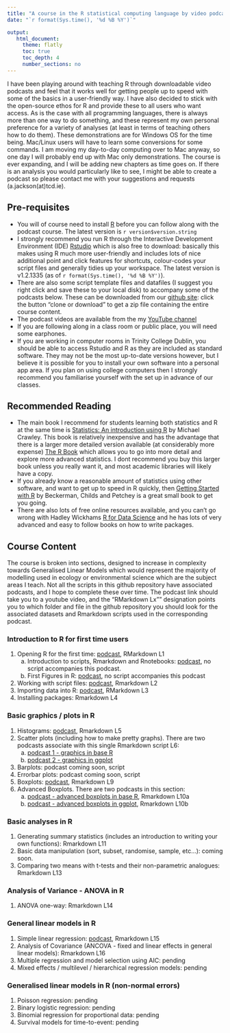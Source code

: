 ```yaml
---
title: "A course in the R statistical computing language by video podcast"
date: "`r format(Sys.time(), '%d %B %Y')`"

output:
   html_document:
     theme: flatly
     toc: true
     toc_depth: 4
     number_sections: no
---
```



I have been playing around with teaching R through downloadable video podcasts and feel that it works well for getting people up to speed with some of the basics in a user-friendly way. I have also decided to stick with the open-source ethos for R and provide these to all users who want access. As is the case with all programming languages, there is always more than one way to do something, and these represent my own personal preference for a variety of analyses (at least in terms of teaching others how to do them). These demonstrations are for Windows OS for the time being. Mac/Linux users will have to learn some conversions for some commands. I am moving my day-to-day computing over to Mac anyway, so one day I will probably end up with Mac only demonstrations. The course is ever expanding, and I will be adding new chapters as time goes on. If there is an analysis you would particularly like to see, I might be able to create a podcast so please contact me with your suggestions and requests (a.jackson(at)tcd.ie).


## Pre-requisites

- You will of course need to install [R](https://cran.r-project.org/) before you can follow along with the podcast course. The latest version is `r version$version.string`
- I strongly recommend you run R through the Interactive Development Environment (IDE) [Rstudio](https://www.rstudio.com) which is also free to download: basically this makes using R much more user-friendly and includes lots of nice additional point and click features for shortcuts, colour-codes your script files and generally tidies up your workspace. The latest version is v1.2.1335 (as of `r format(Sys.time(), '%d %B %Y')`).
- There are also some script template files and datafiles (I suggest you right click and save these to your local disk) to accompany some of the podcasts below. These can be downloaded from our [github site](https://github.com/adzidic/R_lectures): click the button "clone or download" to get a zip file containing the entire course content. 
- The podcast videos are available from the my [YouTube channel ](https://www.youtube.com/playlist?list=PLXXzyqr0tEhPRNDuEQ6wcvMcpAkGRjVqs)
- If you are following along in a class room or public place, you will need some earphones.
- If you are working in computer rooms in Trinity College Dublin, you should be able to access Rstudio and R as they are included as standard software. They may not be the most up-to-date versions however, but I believe it is possible for you to install your own software into a personal app area. If you plan on using college computers then I strongly recommend you familiarise yourself with the set up in advance of our classes.

## Recommended Reading

- The main book I recommend for students learning both statistics and R at the same time is [Statistics: An introduction using R](https://www.wiley.com/en-ie/Statistics%3A+An+Introduction+Using+R%2C+2nd+Edition-p-9781118941102) by Michael Crawley. This book is relatively inexpensive and has the advantage that there is a larger more detailed version available (at considerably more expense) [The R Book](https://www.wiley.com/en-ie/The+R+Book%2C+2nd+Edition-p-9781118448960) which allows you to go into more detail and explore more advanced statistics. I dont recommend you buy this larger book unless you really want it, and most academic libraries will likely have a copy.
- If you already know a reasonable amount of statistics using other software, and want to get up to speed in R quickly, then [Getting Started with R](https://global.oup.com/academic/product/getting-started-with-r-9780198787846?cc=ie&lang=en&) by Beckerman, Childs and Petchey is a great small book to get you going.
- There are also lots of free online resources available, and you can't go wrong with Hadley Wickhams [R for Data Science](http://r4ds.had.co.nz) and he has lots of very advanced and easy to follow books on how to write packages. 


## Course Content

The course is broken into sections, designed to increase in complexity towards Generalised Linear Models which would represent the majority of modelling used in ecology or environmental science which are the subject areas I teach. Not all the scripts in this github repository have associated podcasts, and I hope to complete these over time. The podcast link should take you to a youtube video, and the "RMarkdown Lx"" designation points you to which folder and file in the github repository you should look for the associated datasets and Rmarkdown scripts used in the corresponding podcast.

### Introduction to R for first time users

  1. Opening R for the first time: [podcast](https://youtu.be/GvhbhYvwxvA), RMarkdown L1
      a. Introduction to scripts, Rmarkdown and Rnotebooks: [podcast](https://youtu.be/ddgNEeD0TQ8), no script accompanies this podcast.
      b. First Figures in R: [podcast](https://youtu.be/3PbKwf1w3Zs), no script accompanies this podcast
  2. Working with script files: [podcast](https://youtu.be/Nd8oQbL6qP0), Rmarkdown L2
  3. Importing data into R: [podcast](https://youtu.be/64MZO2OKMDs), RMarkdown L3
  4. Installing packages: Rmarkdown L4

### Basic graphics / plots in R

  1. Histograms: [podcast](https://youtu.be/iQOR5cI4ZQQ), Rmarkdown L5
  2. Scatter plots (including how to make pretty graphs). There are two podcasts associate with this single Rmarkdown script L6: 
      a. [podcast 1 - graphics in base R](https://youtu.be/QMu5riQ1rd8)
      b. [podcast 2 - graphics in ggplot](https://youtu.be/0zQiItF8X9E)
  3. Barplots: podcast coming soon, script
  4. Errorbar plots: podcast coming soon, script
  5. Boxplots: [podcast](https://youtu.be/6hw-pzGdLY8), Rmarkdown L9
  6. Advanced Boxplots. There are two podcasts in this section: 
      a. [podcast - advanced boxplots in base R](https://youtu.be/hP_eGwgnXS4), Rmarkdown L10a
      b. [podcast - advanced boxplots in ggplot](https://youtu.be/LCD7lc59yM4), Rmarkdown L10b

### Basic analyses in R

  1. Generating summary statistics (includes an introduction to writing your own functions): Rmarkdown L11
  2. Basic data manipulation (sort, subset, randomise, sample, etc...): coming soon.
  3. Comparing two means with t-tests and their non-parametric analogues: Rmarkdown L13

### Analysis of Variance - ANOVA in R

  1. ANOVA one-way: Rmarkdown L14

### General linear models in R

  1. Simple linear regression: [podcast](https://youtu.be/x6ygUsKmjx8), Rmarkdown L15
  2. Analysis of Covariance (ANCOVA - fixed and linear effects in general linear models): Rmarkdown L16
  3. Multiple regression and model selection using AIC: pending
  4. Mixed effects / multilevel / hierarchical regression models: pending

### Generalised linear models in R (non-normal errors)

  1. Poisson regression: pending
  2. Binary logistic regression: pending
  3. Binomial regression for proportional data: pending
  4. Survival models for time-to-event: pending




